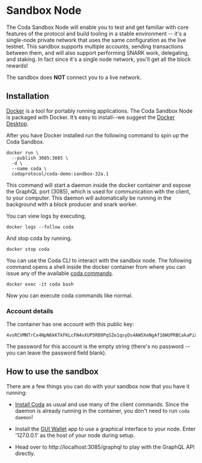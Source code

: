 
# Sandbox Node

The Coda Sandbox Node will enable you to test and get familiar with core features of the protocol and build tooling in a stable environment -- it's a single-node private network that uses the same configuration as the live testnet. This sandbox supports multiple accounts, sending transactions between them, and will also support performing SNARK work, delegating, and staking. In fact since it's a single node network, you'll get all the block rewards!

<Alert>

The sandbox does **NOT** connect you to a live network.

</Alert>

## Installation

[Docker](https://www.docker.com) is a tool for portably running applications. The Coda Sandbox Node is packaged with Docker. It’s easy to install--we suggest the [Docker Desktop](https://www.docker.com/products/docker-desktop).

After you have Docker installed run the following command to spin up the Coda Sandbox.

```
docker run \
  --publish 3085:3085 \
  -d \
  --name coda \
  codaprotocol/coda-demo:sandbox-32a.1
```

This command will start a daemon inside the docker container and expose the GraphQL port (3085), which is used for communication with the client, to your computer. This daemon will automatically be running in the background with a block producer and snark worker.

You can view logs by executing.

```
docker logs --follow coda
```

And stop coda by running.

```
docker stop coda
```

You can use the Coda CLI to interact with the sandbox node. The following command opens a shell inside the docker container from where you can issue any of the available [coda commands](/docs/cli-reference).

```
docker exec -it coda bash
```

Now you can execute coda commands like normal.

### Account details

The container has one account with this public key:

```
4vsRCVMNTrCx4NpN6kKTkFKLcFN4vXUP5RB9PqSZe1qsyDs4AW5XeNgAf16WUPRBCakaPiXcxjp6JUpGNQ6fdU977x5LntvxrSg11xrmK6ZDaGSMEGj12dkeEpyKcEpkzcKwYWZ2Yf2vpwQP
```

The password for this account is the empty string (there's no password -- you can leave the password field blank).

## How to use the sandbox

There are a few things you can do with your sandbox now that you have it running:

- [Install Coda](/docs/getting-started#installation) as usual and use many of the client commands. Since the daemon is already running in the container, you don't need to run `coda daemon`!

- Install the [GUI Wallet](/docs/gui-wallet) app to use a graphical interface to your node. Enter '127.0.0.1' as the host of your node during setup.

- Head over to http://localhost:3085/graphql to play with the GraphQL API directly.

